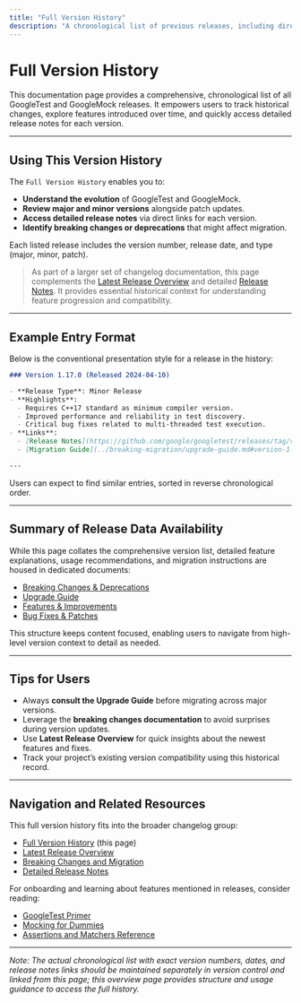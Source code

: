 ```yaml
---
title: "Full Version History"
description: "A chronological list of previous releases, including direct links to detailed release notes. Enables users to see past changes, review features introduced over time, and understand historical evolution."
---
```


# Full Version History

This documentation page provides a comprehensive, chronological list of all GoogleTest and GoogleMock releases. It empowers users to track historical changes, explore features introduced over time, and quickly access detailed release notes for each version.

---

## Using This Version History

The `Full Version History` enables you to:

- **Understand the evolution** of GoogleTest and GoogleMock.
- **Review major and minor versions** alongside patch updates.
- **Access detailed release notes** via direct links for each version.
- **Identify breaking changes or deprecations** that might affect migration.

Each listed release includes the version number, release date, and type (major, minor, patch).

> As part of a larger set of changelog documentation, this page complements the [Latest Release Overview](./latest-release-overview.md) and detailed [Release Notes](../detailed-release-notes/features-improvements.md). It provides essential historical context for understanding feature progression and compatibility.


---

## Example Entry Format

Below is the conventional presentation style for a release in the history:

```markdown
### Version 1.17.0 (Released 2024-04-10)

- **Release Type**: Minor Release
- **Highlights**:
  - Requires C++17 standard as minimum compiler version.
  - Improved performance and reliability in test discovery.
  - Critical bug fixes related to multi-threaded test execution.
- **Links**:
  - [Release Notes](https://github.com/google/googletest/releases/tag/v1.17.0)
  - [Migration Guide](../breaking-migration/upgrade-guide.md#version-1-17-0)

---
```

Users can expect to find similar entries, sorted in reverse chronological order.

---

## Summary of Release Data Availability

While this page collates the comprehensive version list, detailed feature explanations, usage recommendations, and migration instructions are housed in dedicated documents:

- [Breaking Changes & Deprecations](../breaking-migration/breaking-changes.md)
- [Upgrade Guide](../breaking-migration/upgrade-guide.md)
- [Features & Improvements](../detailed-release-notes/features-improvements.md)
- [Bug Fixes & Patches](../detailed-release-notes/bug-fixes-patches.md)

This structure keeps content focused, enabling users to navigate from high-level version context to detail as needed.

---

## Tips for Users

- Always **consult the Upgrade Guide** before migrating across major versions.
- Leverage the **breaking changes documentation** to avoid surprises during version updates.
- Use **Latest Release Overview** for quick insights about the newest features and fixes.
- Track your project’s existing version compatibility using this historical record.

---

## Navigation and Related Resources

This full version history fits into the broader changelog group:

- [Full Version History](./full-version-history.md) (this page)
- [Latest Release Overview](./latest-release-overview.md)
- [Breaking Changes and Migration](../breaking-migration/breaking-changes.md)
- [Detailed Release Notes](../detailed-release-notes/features-improvements.md)

For onboarding and learning about features mentioned in releases, consider reading:

- [GoogleTest Primer](../../primer.md)
- [Mocking for Dummies](../../gmock_for_dummies.md)
- [Assertions and Matchers Reference](../../reference/assertions.md)


---

*Note: The actual chronological list with exact version numbers, dates, and release notes links should be maintained separately in version control and linked from this page; this overview page provides structure and usage guidance to access the full history.*